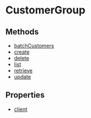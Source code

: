 
# CustomerGroup

## Methods

- [batchCustomers](../../CustomerGroup/methods/js_sdk.admin.CustomerGroup.batchCustomers/page.mdx)
- [create](../../CustomerGroup/methods/js_sdk.admin.CustomerGroup.create/page.mdx)
- [delete](../../CustomerGroup/methods/js_sdk.admin.CustomerGroup.delete/page.mdx)
- [list](../../CustomerGroup/methods/js_sdk.admin.CustomerGroup.list/page.mdx)
- [retrieve](../../CustomerGroup/methods/js_sdk.admin.CustomerGroup.retrieve/page.mdx)
- [update](../../CustomerGroup/methods/js_sdk.admin.CustomerGroup.update/page.mdx)

## Properties

- [client](../../CustomerGroup/properties/js_sdk.admin.CustomerGroup.client/page.mdx)
